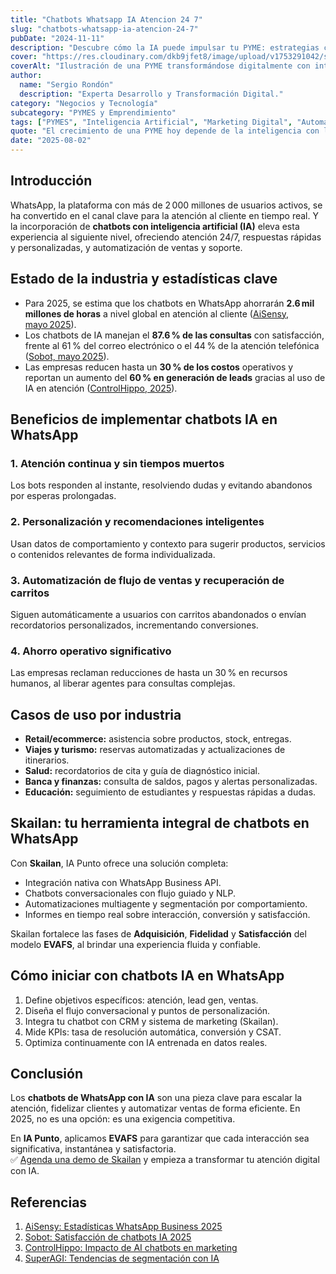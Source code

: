```yaml
---
title: "Chatbots Whatsapp IA Atencion 24 7"
slug: "chatbots-whatsapp-ia-atencion-24-7"
pubDate: "2024-11-11"
description: "Descubre cómo la IA puede impulsar tu PYME: estrategias concretas de marketing, automatización y datos para aumentar ventas."
cover: "https://res.cloudinary.com/dkb9jfet8/image/upload/v1753291042/small-business_kk56r6.jpg"
coverAlt: "Ilustración de una PYME transformándose digitalmente con inteligencia artificial."
author:
  name: "Sergio Rondón"
  description: "Experta Desarrollo y Transformación Digital."
category: "Negocios y Tecnología"
subcategory: "PYMES y Emprendimiento"
tags: ["PYMES", "Inteligencia Artificial", "Marketing Digital", "Automatización", "Ventas"]
quote: "El crecimiento de una PYME hoy depende de la inteligencia con la que se aplican datos, IA y estrategia. — Sergio Rondón"
date: "2025-08-02"
---
```




<h2 id="introduccion">Introducción</h2>

WhatsApp, la plataforma con más de 2 000 millones de usuarios activos, se ha convertido en el canal clave para la atención al cliente en tiempo real. Y la incorporación de <strong>chatbots con inteligencia artificial (IA)</strong> eleva esta experiencia al siguiente nivel, ofreciendo atención 24/7, respuestas rápidas y personalizadas, y automatización de ventas y soporte.

<h2 id="estado-de-la-industria-y-estadisticas-clave">Estado de la industria y estadísticas clave</h2>

- Para 2025, se estima que los chatbots en WhatsApp ahorrarán <strong>2.6 mil millones de horas</strong> a nivel global en atención al cliente (<a href="https://m.aisensy.com/blog/whatsapp-statistics-for-businesses/" target="_blank" rel="noopener noreferrer">AiSensy, mayo 2025</a>).  
- Los chatbots de IA manejan el <strong>87.6 % de las consultas</strong> con satisfacción, frente al 61 % del correo electrónico o el 44 % de la atención telefónica (<a href="https://www.sobot.io/article/chatbot-use-cases-customer-service-2025/" target="_blank" rel="noopener noreferrer">Sobot, mayo 2025</a>).  
- Las empresas reducen hasta un <strong>30 % de los costos</strong> operativos y reportan un aumento del <strong>60 % en generación de leads</strong> gracias al uso de IA en atención (<a href="https://controlhippo.com/blog/ai/chatbot-statistics/" target="_blank" rel="noopener noreferrer">ControlHippo, 2025</a>).

<h2 id="beneficios-de-implementar-chatbots-ia-en-whatsapp">Beneficios de implementar chatbots IA en WhatsApp</h2>

<h3 id="1-atencion-continua-y-sin-tiempos-muertos">1. Atención continua y sin tiempos muertos</h3>

Los bots responden al instante, resolviendo dudas y evitando abandonos por esperas prolongadas.

<h3 id="2-personalizacion-y-recomendaciones-inteligentes">2. Personalización y recomendaciones inteligentes</h3>

Usan datos de comportamiento y contexto para sugerir productos, servicios o contenidos relevantes de forma individualizada.

<h3 id="3-automatizacion-de-flujo-de-ventas-y-recuperacion-de-carritos">3. Automatización de flujo de ventas y recuperación de carritos</h3>

Siguen automáticamente a usuarios con carritos abandonados o envían recordatorios personalizados, incrementando conversiones.

<h3 id="4-ahorro-operativo-significativo">4. Ahorro operativo significativo</h3>

Las empresas reclaman reducciones de hasta un 30 % en recursos humanos, al liberar agentes para consultas complejas.

<h2 id="casos-de-uso-por-industria">Casos de uso por industria</h2>

- <strong>Retail/ecommerce:</strong> asistencia sobre productos, stock, entregas.  
- <strong>Viajes y turismo:</strong> reservas automatizadas y actualizaciones de itinerarios.  
- <strong>Salud:</strong> recordatorios de cita y guía de diagnóstico inicial.  
- <strong>Banca y finanzas:</strong> consulta de saldos, pagos y alertas personalizadas.  
- <strong>Educación:</strong> seguimiento de estudiantes y respuestas rápidas a dudas.

<h2 id="skailan-tu-herramienta-integral-de-chatbots-en-whatsapp">Skailan: tu herramienta integral de chatbots en WhatsApp</h2>

Con <strong>Skailan</strong>, IA Punto ofrece una solución completa:

- Integración nativa con WhatsApp Business API.  
- Chatbots conversacionales con flujo guiado y NLP.  
- Automatizaciones multiagente y segmentación por comportamiento.  
- Informes en tiempo real sobre interacción, conversión y satisfacción.

Skailan fortalece las fases de <strong>Adquisición</strong>, <strong>Fidelidad</strong> y <strong>Satisfacción</strong> del modelo <strong>EVAFS</strong>, al brindar una experiencia fluida y confiable.

<h2 id="como-iniciar-con-chatbots-ia-en-whatsapp">Cómo iniciar con chatbots IA en WhatsApp</h2>

1. Define objetivos específicos: atención, lead gen, ventas.  
2. Diseña el flujo conversacional y puntos de personalización.  
3. Integra tu chatbot con CRM y sistema de marketing (Skailan).  
4. Mide KPIs: tasa de resolución automática, conversión y CSAT.  
5. Optimiza continuamente con IA entrenada en datos reales.

<h2 id="conclusion">Conclusión</h2>

Los <strong>chatbots de WhatsApp con IA</strong> son una pieza clave para escalar la atención, fidelizar clientes y automatizar ventas de forma eficiente. En 2025, no es una opción: es una exigencia competitiva.

En <strong>IA Punto</strong>, aplicamos <strong>EVAFS</strong> para garantizar que cada interacción sea significativa, instantánea y satisfactoria.  
✅ <a href="https://www.iapunto.com/contacto" target="_blank" rel="noopener noreferrer">Agenda una demo de Skailan</a> y empieza a transformar tu atención digital con IA.

<h2 id="referencias">Referencias</h2>

1. <a href="https://m.aisensy.com/blog/whatsapp-statistics-for-businesses/" target="_blank" rel="noopener noreferrer">AiSensy: Estadísticas WhatsApp Business 2025</a>
2. <a href="https://www.sobot.io/article/chatbot-use-cases-customer-service-2025/" target="_blank" rel="noopener noreferrer">Sobot: Satisfacción de chatbots IA 2025</a>
3. <a href="https://controlhippo.com/blog/ai/chatbot-statistics/" target="_blank" rel="noopener noreferrer">ControlHippo: Impacto de AI chatbots en marketing</a>
4. <a href="https://superagi.com/2025-ai-customer-segmentation-trends-predictive-analytics-real-time-data-and-dynamic-segments/" target="_blank" rel="noopener noreferrer">SuperAGI: Tendencias de segmentación con IA</a>

